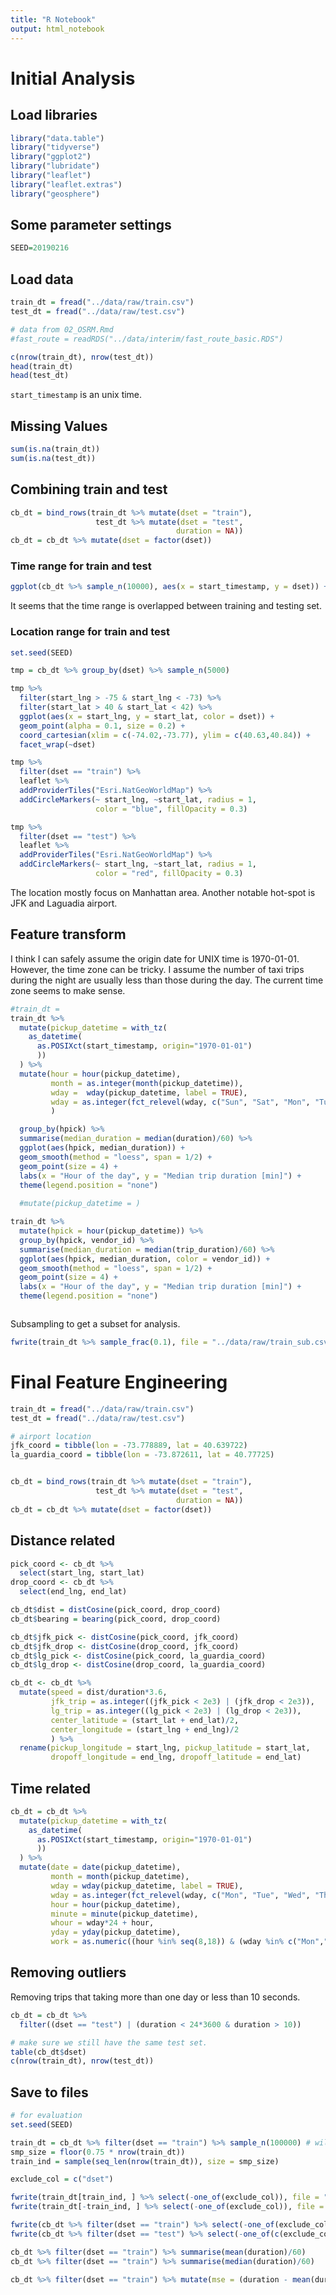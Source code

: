 ```yaml
---
title: "R Notebook"
output: html_notebook
---
```



# Initial Analysis

## Load libraries

```r
library("data.table")
library("tidyverse")
library("ggplot2")
library("lubridate")
library("leaflet")
library("leaflet.extras")
library("geosphere")
```

## Some parameter settings

```r
SEED=20190216
```

## Load data

```r
train_dt = fread("../data/raw/train.csv")
test_dt = fread("../data/raw/test.csv")
```

```r
# data from 02_OSRM.Rmd
#fast_route = readRDS("../data/interim/fast_route_basic.RDS")
```


```r
c(nrow(train_dt), nrow(test_dt))
head(train_dt)
head(test_dt)
```

`start_timestamp` is an unix time.


## Missing Values

```r
sum(is.na(train_dt))
sum(is.na(test_dt))
```

## Combining train and test

```r
cb_dt = bind_rows(train_dt %>% mutate(dset = "train"), 
                   test_dt %>% mutate(dset = "test",
                                     duration = NA))
cb_dt = cb_dt %>% mutate(dset = factor(dset))
```

### Time range for train and test

```r
ggplot(cb_dt %>% sample_n(10000), aes(x = start_timestamp, y = dset)) + geom_point() + theme_bw(base_size = 15)
```

It seems that the time range is overlapped between training and testing set.

### Location range for train and test

```r
set.seed(SEED)

tmp = cb_dt %>% group_by(dset) %>% sample_n(5000)

tmp %>%
  filter(start_lng > -75 & start_lng < -73) %>%
  filter(start_lat > 40 & start_lat < 42) %>%
  ggplot(aes(x = start_lng, y = start_lat, color = dset)) + 
  geom_point(alpha = 0.1, size = 0.2) + 
  coord_cartesian(xlim = c(-74.02,-73.77), ylim = c(40.63,40.84)) +
  facet_wrap(~dset)

tmp %>% 
  filter(dset == "train") %>%
  leaflet %>% 
  addProviderTiles("Esri.NatGeoWorldMap") %>%
  addCircleMarkers(~ start_lng, ~start_lat, radius = 1,
                   color = "blue", fillOpacity = 0.3)

tmp %>% 
  filter(dset == "test") %>%
  leaflet %>% 
  addProviderTiles("Esri.NatGeoWorldMap") %>%
  addCircleMarkers(~ start_lng, ~start_lat, radius = 1,
                   color = "red", fillOpacity = 0.3)
```

The location mostly focus on Manhattan area.  Another notable hot-spot is JFK and Laguadia airport.



## Feature transform

I think I can safely assume the origin date for UNIX time is 1970-01-01. However, the time zone can be tricky. I assume the number of taxi trips during the night are usually less than those during the day. The current time zone seems to make sense.

```r
#train_dt = 
train_dt %>%
  mutate(pickup_datetime = with_tz(
    as_datetime(
      as.POSIXct(start_timestamp, origin="1970-01-01")
      ))
  ) %>% 
  mutate(hour = hour(pickup_datetime),
         month = as.integer(month(pickup_datetime)),
         wday =  wday(pickup_datetime, label = TRUE),
         wday = as.integer(fct_relevel(wday, c("Sun", "Sat", "Mon", "Tues", "Wed", "Thurs", "Fri"))),
         )
```


```r
  group_by(hpick) %>%
  summarise(median_duration = median(duration)/60) %>%
  ggplot(aes(hpick, median_duration)) +
  geom_smooth(method = "loess", span = 1/2) +
  geom_point(size = 4) +
  labs(x = "Hour of the day", y = "Median trip duration [min]") +
  theme(legend.position = "none")
  
  #mutate(pickup_datetime = )
```


```r
train_dt %>%
  mutate(hpick = hour(pickup_datetime)) %>%
  group_by(hpick, vendor_id) %>%
  summarise(median_duration = median(trip_duration)/60) %>%
  ggplot(aes(hpick, median_duration, color = vendor_id)) +
  geom_smooth(method = "loess", span = 1/2) +
  geom_point(size = 4) +
  labs(x = "Hour of the day", y = "Median trip duration [min]") +
  theme(legend.position = "none")
```


```
```


Subsampling to get a subset for analysis.

```r
fwrite(train_dt %>% sample_frac(0.1), file = "../data/raw/train_sub.csv")
```


# Final Feature Engineering

```r
train_dt = fread("../data/raw/train.csv")
test_dt = fread("../data/raw/test.csv")

# airport location
jfk_coord = tibble(lon = -73.778889, lat = 40.639722)
la_guardia_coord = tibble(lon = -73.872611, lat = 40.77725)


cb_dt = bind_rows(train_dt %>% mutate(dset = "train"), 
                   test_dt %>% mutate(dset = "test",
                                     duration = NA))
cb_dt = cb_dt %>% mutate(dset = factor(dset))
```
## Distance related

```r
pick_coord <- cb_dt %>%
  select(start_lng, start_lat)
drop_coord <- cb_dt %>%
  select(end_lng, end_lat)

cb_dt$dist = distCosine(pick_coord, drop_coord)
cb_dt$bearing = bearing(pick_coord, drop_coord)

cb_dt$jfk_pick <- distCosine(pick_coord, jfk_coord)
cb_dt$jfk_drop <- distCosine(drop_coord, jfk_coord)
cb_dt$lg_pick <- distCosine(pick_coord, la_guardia_coord)
cb_dt$lg_drop <- distCosine(drop_coord, la_guardia_coord)

cb_dt <- cb_dt %>%
  mutate(speed = dist/duration*3.6,
         jfk_trip = as.integer((jfk_pick < 2e3) | (jfk_drop < 2e3)),
         lg_trip = as.integer((lg_pick < 2e3) | (lg_drop < 2e3)),
         center_latitude = (start_lat + end_lat)/2,
         center_longitude = (start_lng + end_lng)/2
         ) %>%
  rename(pickup_longitude = start_lng, pickup_latitude = start_lat, 
         dropoff_longitude = end_lng, dropoff_latitude = end_lat)
```
## Time related

```r
cb_dt = cb_dt %>%
  mutate(pickup_datetime = with_tz(
    as_datetime(
      as.POSIXct(start_timestamp, origin="1970-01-01")
      ))
  ) %>% 
  mutate(date = date(pickup_datetime),
         month = month(pickup_datetime),
         wday = wday(pickup_datetime, label = TRUE),
         wday = as.integer(fct_relevel(wday, c("Mon", "Tue", "Wed", "Thu", "Fri", "Sat", "Sun"))),
         hour = hour(pickup_datetime),
         minute = minute(pickup_datetime),
         whour = wday*24 + hour,
         yday = yday(pickup_datetime),
         work = as.numeric((hour %in% seq(8,18)) & (wday %in% c("Mon","Tue","Wed","Thu","Fri"))))
```

## Removing outliers

Removing trips that taking more than one day or less than 10 seconds.

```r
cb_dt = cb_dt %>% 
  filter((dset == "test") | (duration < 24*3600 & duration > 10))
```

```r
# make sure we still have the same test set.
table(cb_dt$dset)
c(nrow(train_dt), nrow(test_dt))
```

## Save to files

```r
# for evaluation
set.seed(SEED)

train_dt = cb_dt %>% filter(dset == "train") %>% sample_n(100000) # will delete sample_n after testing the python code
smp_size = floor(0.75 * nrow(train_dt))
train_ind = sample(seq_len(nrow(train_dt)), size = smp_size)

exclude_col = c("dset")

fwrite(train_dt[train_ind, ] %>% select(-one_of(exclude_col)), file = "../data/processed/train_eval.csv")
fwrite(train_dt[-train_ind, ] %>% select(-one_of(exclude_col)), file = "../data/processed/test_eval.csv")
```


```r
fwrite(cb_dt %>% filter(dset == "train") %>% select(-one_of(exclude_col)), file = "../data/processed/train.csv")
fwrite(cb_dt %>% filter(dset == "test") %>% select(-one_of(c(exclude_col, "duration"))), file = "../data/processed/test.csv")
```

```r
cb_dt %>% filter(dset == "train") %>% summarise(mean(duration)/60)
cb_dt %>% filter(dset == "train") %>% summarise(median(duration)/60)

```


```r
cb_dt %>% filter(dset == "train") %>% mutate(mse = (duration - mean(duration))**2) %>% summarise(sum(mse)^0.5)
```


